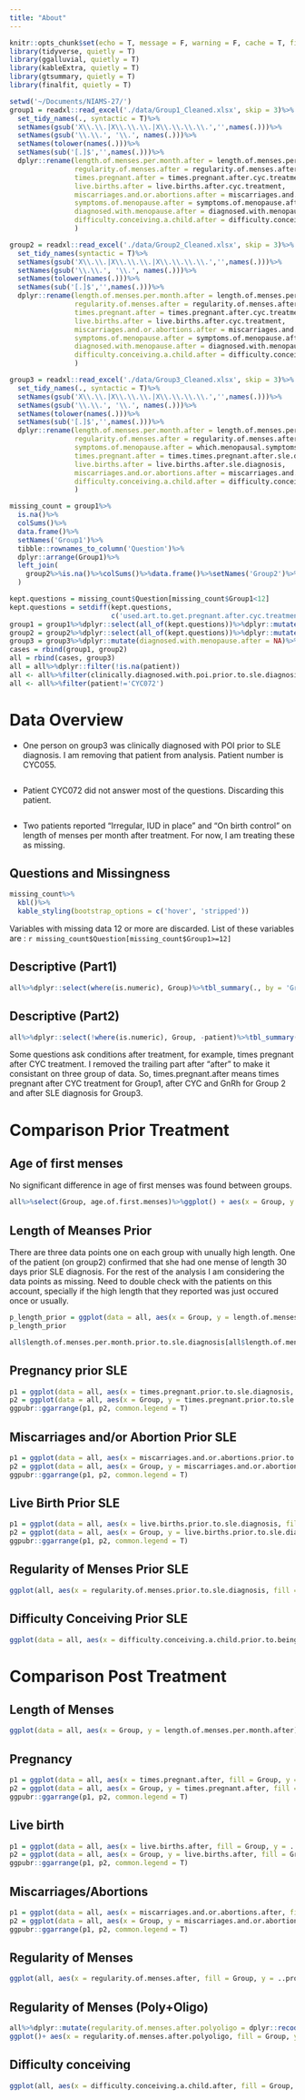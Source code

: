```yaml
---
title: "About"
---
```


```r
knitr::opts_chunk$set(echo = T, message = F, warning = F, cache = T, fig.align = 'center', fig.width = 10, fig.height = 10)
library(tidyverse, quietly = T)
library(ggalluvial, quietly = T)
library(kableExtra, quietly = T)
library(gtsummary, quietly = T)
library(finalfit, quietly = T)
```


```r
setwd('~/Documents/NIAMS-27/')
group1 = readxl::read_excel('./data/Group1_Cleaned.xlsx', skip = 3)%>%
  set_tidy_names(., syntactic = T)%>%
  setNames(gsub('X\\.\\.|X\\.\\.\\.|X\\.\\.\\.\\.','',names(.)))%>%
  setNames(gsub('\\.\\.', '\\.', names(.)))%>%
  setNames(tolower(names(.)))%>%
  setNames(sub('[.]$','',names(.)))%>%
  dplyr::rename(length.of.menses.per.month.after = length.of.menses.per.month.after.cyc.treatment,
                regularity.of.menses.after = regularity.of.menses.after.cyc.treatment,
                times.pregnant.after = times.pregnant.after.cyc.treatment,
                live.births.after = live.births.after.cyc.treatment,
                miscarriages.and.or.abortions.after = miscarriages.and.or.abortions.after.cyc.treatment,
                symptoms.of.menopause.after = symptoms.of.menopause.after.cyc.treatment,
                diagnosed.with.menopause.after = diagnosed.with.menopause.after.treatment.with.cyc,
                difficulty.conceiving.a.child.after = difficulty.conceiving.a.child.after.cyc.treatment
                )

group2 = readxl::read_excel('./data/Group2_Cleaned.xlsx', skip = 3)%>%
  set_tidy_names(syntactic = T)%>%
  setNames(gsub('X\\.\\.|X\\.\\.\\.|X\\.\\.\\.\\.','',names(.)))%>%
  setNames(gsub('\\.\\.', '\\.', names(.)))%>%
  setNames(tolower(names(.)))%>%
  setNames(sub('[.]$','',names(.)))%>%
  dplyr::rename(length.of.menses.per.month.after = length.of.menses.per.month.after.cyc.treatment,
                regularity.of.menses.after = regularity.of.menses.after.cyc.treatment,
                times.pregnant.after = times.pregnant.after.cyc.treatment,
                live.births.after = live.births.after.cyc.treatment,
                miscarriages.and.or.abortions.after = miscarriages.and.or.abortions.after.cyc.treatment,
                symptoms.of.menopause.after = symptoms.of.menopause.after.cyc.treatment,
                diagnosed.with.menopause.after = diagnosed.with.menopause.after.treatment.with.cyc,
                difficulty.conceiving.a.child.after = difficulty.conceiving.a.child.after.cyc.treatment
                )

group3 = readxl::read_excel('./data/Group3_Cleaned.xlsx', skip = 3)%>%
  set_tidy_names(., syntactic = T)%>%
  setNames(gsub('X\\.\\.|X\\.\\.\\.|X\\.\\.\\.\\.','',names(.)))%>%
  setNames(gsub('\\.\\.', '\\.', names(.)))%>%
  setNames(tolower(names(.)))%>%
  setNames(sub('[.]$','',names(.)))%>%
  dplyr::rename(length.of.menses.per.month.after = length.of.menses.per.month.after.sle.diagnosis,
                regularity.of.menses.after = regularity.of.menses.after.sle.diagnosis, 
                symptoms.of.menopause.after = which.menopausal.symptoms.did.you.experience,
                times.pregnant.after = times.times.pregnant.after.sle.diagnosis,
                live.births.after = live.births.after.sle.diagnosis,
                miscarriages.and.or.abortions.after = miscarriages.and.or.abortions.after.sle.diagnosis,
                difficulty.conceiving.a.child.after = difficulty.conceiving.a.child.after.being.diagnosed.for.sle
                )

missing_count = group1%>%
  is.na()%>%
  colSums()%>%
  data.frame()%>%
  setNames('Group1')%>%
  tibble::rownames_to_column('Question')%>%
  dplyr::arrange(Group1)%>%
  left_join(
    group2%>%is.na()%>%colSums()%>%data.frame()%>%setNames('Group2')%>%tibble::rownames_to_column('Question'), by = 'Question'
  )

kept.questions = missing_count$Question[missing_count$Group1<12]
kept.questions = setdiff(kept.questions, 
                         c('used.art.to.get.pregnant.after.cyc.treatment'))
group1 = group1%>%dplyr::select(all_of(kept.questions))%>%dplyr::mutate(Group = 'Group1')
group2 = group2%>%dplyr::select(all_of(kept.questions))%>%dplyr::mutate(Group = 'Group2')
group3 = group3%>%dplyr::mutate(diagnosed.with.menopause.after = NA)%>%dplyr::select(all_of(kept.questions))%>%dplyr::mutate(Group = 'Group3')
cases = rbind(group1, group2)
all = rbind(cases, group3)
all = all%>%dplyr::filter(!is.na(patient))
all <- all%>%filter(clinically.diagnosed.with.poi.prior.to.sle.diagnosis!='Yes' | is.na(clinically.diagnosed.with.poi.prior.to.sle.diagnosis))
all <- all%>%filter(patient!='CYC072')
```



# Data Overview

* One person on group3 was clinically diagnosed with POI prior to SLE diagnosis. I am removing that patient from analysis. Patient number is CYC055.

```r

```

* Patient CYC072 did not answer most of the questions. Discarding this patient.

```r

```

* Two patients reported “Irregular, IUD in place” and “On birth control” on length of menses per month after treatment. For now, I am treating these as missing. 

::: {.panel-tabset}

## Questions and Missingness

```r
missing_count%>%
  kbl()%>%
  kable_styling(bootstrap_options = c('hover', 'stripped'))

```

Variables with missing data 12 or more are discarded. List of these variables are : `r missing_count$Question[missing_count$Group1>=12]`

## Descriptive (Part1)


```r
all%>%dplyr::select(where(is.numeric), Group)%>%tbl_summary(., by = 'Group', type = c('age.of.first.menses') ~ 'continuous', statistic = all_continuous() ~ "{mean} ({sd})")
```


## Descriptive (Part2)


```r
all%>%dplyr::select(!where(is.numeric), Group, -patient)%>%tbl_summary(., by = 'Group', statistic = all_continuous() ~ "{mean} ({sd})")
```

Some questions ask conditions after treatment, for example, times pregnant after CYC treatment. I removed the trailing part after "after" to make it consistant on three group of data. So, times.pregnant.after means times pregnant after CYC treatment for Group1, after CYC and GnRh for Group 2 and after SLE diagnosis for Group3. 


:::


# Comparison Prior Treatment

::: {.panel-tabset}

## Age of first menses

No significant difference in age of first menses was found between groups. 

```r
all%>%select(Group, age.of.first.menses)%>%ggplot() + aes(x = Group, y = age.of.first.menses)+geom_boxplot()+theme_classic()+labs(x = '', y = 'Age of First Menses')
```


## Length of Meanses Prior

There are three data points one on each group with unually high length. One of the patient (on group2) confirmed that she had one mense of length 30 days prior SLE diagnosis. For the rest of the analysis I am considering the data points as missing. Need to double check with the patients on this account, specially if the high length that they reported was just occured once or usually. 

```r
p_length_prior = ggplot(data = all, aes(x = Group, y = length.of.menses.per.month.prior.to.sle.diagnosis))+geom_boxplot()+theme_classic()+labs(x = '', y = 'Length of Menses Prior SLE')+ggthemes::scale_fill_tableau()
p_length_prior

```
```r
all$length.of.menses.per.month.prior.to.sle.diagnosis[all$length.of.menses.per.month.prior.to.sle.diagnosis>=20]<-NA
```

## Pregnancy prior SLE

```r
p1 = ggplot(data = all, aes(x = times.pregnant.prior.to.sle.diagnosis, fill = Group, y = ..prop..))+geom_bar(position = position_dodge())+theme_classic()+labs(y = 'Proportion', x = 'Pregnancy prior SLE')+theme(legend.position = 'top')+ggthemes::scale_fill_tableau()
p2 = ggplot(data = all, aes(x = Group, y = times.pregnant.prior.to.sle.diagnosis, fill = Group))+geom_boxplot()+theme_classic()+labs(x = '', y = 'Pregnancy prior SLE')+ggthemes::scale_fill_tableau()
ggpubr::ggarrange(p1, p2, common.legend = T)
```


## Miscarriages and/or Abortion Prior SLE

```r
p1 = ggplot(data = all, aes(x = miscarriages.and.or.abortions.prior.to.sle.diagnosis, fill = Group, y = ..prop..))+geom_bar(position = position_dodge())+theme_classic()+labs(y = 'Proportion', x = 'Miscarriages/Abortions prior SLE')+theme(legend.position = 'top')+ggthemes::scale_fill_tableau()
p2 = ggplot(data = all, aes(x = Group, y = miscarriages.and.or.abortions.prior.to.sle.diagnosis, fill = Group))+geom_boxplot()+theme_classic()+labs(x = '', y = 'Miscarriages/Abortions prior SLE')+ggthemes::scale_fill_tableau()
ggpubr::ggarrange(p1, p2, common.legend = T)
```

## Live Birth Prior SLE

```r
p1 = ggplot(data = all, aes(x = live.births.prior.to.sle.diagnosis, fill = Group, y = ..prop..))+geom_bar(position = position_dodge())+theme_classic()+labs(y = 'Proportion', x = 'Pregnancy prior SLE')+theme(legend.position = 'top')+ggthemes::scale_fill_tableau()
p2 = ggplot(data = all, aes(x = Group, y = live.births.prior.to.sle.diagnosis, fill = Group))+geom_boxplot()+theme_classic()+labs(x = '', y = 'Pregnancy prior SLE')+ggthemes::scale_fill_tableau()
ggpubr::ggarrange(p1, p2, common.legend = T)
```


## Regularity of Menses Prior SLE

```r
ggplot(all, aes(x = regularity.of.menses.prior.to.sle.diagnosis, fill = Group, y = ..prop.., group = Group))+geom_bar(position = position_dodge(), stat = 'count')+theme_classic()+theme(axis.text.x = element_text(angle = 45))+labs(x = 'Regularity of Menses Prior SLE', y = 'Proportion')+ggthemes::scale_fill_tableau()
```

## Difficulty Conceiving Prior SLE

```r
ggplot(data = all, aes(x = difficulty.conceiving.a.child.prior.to.being.diagnosed.for.sle, y = ..prop.., fill = Group, group = Group))+geom_bar(position = position_dodge(), stat = 'count')+theme_classic()+labs(x = 'Difficulty Conceiving Prior SLE', y = 'Proportion')+ggthemes::scale_fill_tableau()
```

:::


# Comparison Post Treatment

::: {.panel-tabset}

## Length of Menses

```r
ggplot(data = all, aes(x = Group, y = length.of.menses.per.month.after))+geom_boxplot()+theme_classic()+labs(x = '', y = 'Length of Menses Post Treatment')+ggthemes::scale_fill_tableau()
```

## Pregnancy 

```r
p1 = ggplot(data = all, aes(x = times.pregnant.after, fill = Group, y = ..prop..))+geom_bar(position = position_dodge())+theme_classic()+labs(y = 'Proportion', x = 'Pregnancy Post Treatment')+theme(legend.position = 'top')+ggthemes::scale_fill_tableau()
p2 = ggplot(data = all, aes(x = Group, y = times.pregnant.after, fill = Group))+geom_boxplot()+theme_classic()+labs(x = '', y = 'Pregnancy Post Treatment')+ggthemes::scale_fill_tableau()
ggpubr::ggarrange(p1, p2, common.legend = T)
```


## Live birth

```r
p1 = ggplot(data = all, aes(x = live.births.after, fill = Group, y = ..prop..))+geom_bar(position = position_dodge())+theme_classic()+labs(y = 'Proportion', x = 'Live Births Post Treatment')+theme(legend.position = 'top')+ggthemes::scale_fill_tableau()
p2 = ggplot(data = all, aes(x = Group, y = live.births.after, fill = Group))+geom_boxplot()+theme_classic()+labs(x = '', y = 'Live Births Post Treatment')+ggthemes::scale_fill_tableau()
ggpubr::ggarrange(p1, p2, common.legend = T)
```

## Miscarriages/Abortions

```r
p1 = ggplot(data = all, aes(x = miscarriages.and.or.abortions.after, fill = Group, y = ..prop..))+geom_bar(position = position_dodge())+theme_classic()+labs(y = 'Proportion', x = 'Miscarriage/Abortion Post Treatment')+theme(legend.position = 'top')+ggthemes::scale_fill_tableau()
p2 = ggplot(data = all, aes(x = Group, y = miscarriages.and.or.abortions.after, fill = Group))+geom_boxplot()+theme_classic()+labs(x = '', y = 'Miscarriage/Abortion Post Treatment')+ggthemes::scale_fill_tableau()
ggpubr::ggarrange(p1, p2, common.legend = T)
```


## Regularity of Menses

```r

ggplot(all, aes(x = regularity.of.menses.after, fill = Group, y = ..prop.., group = Group))+geom_bar(position = position_dodge(), stat = 'count')+theme_classic()+theme(axis.text.x = element_text(angle = 45))+labs(x = 'Regularity of Menses Post Treatment', y = 'Proportion')+ggthemes::scale_fill_tableau()
```


## Regularity of Menses (Poly+Oligo)

```r
all%>%dplyr::mutate(regularity.of.menses.after.polyoligo = dplyr::recode(regularity.of.menses.after, 'Oligomenorrhea' = "Irregular", 'Polymenorrhea' = 'Irregular'))%>%
ggplot()+ aes(x = regularity.of.menses.after.polyoligo, fill = Group, y = ..prop.., group = Group)+geom_bar(position = position_dodge(), stat = 'count')+theme_classic()+theme(axis.text.x = element_text(angle = 45))+labs(x = 'Regularity of Menses Post Treatment', y = 'Proportion')+ggthemes::scale_fill_tableau()
```


## Difficulty conceiving 

```r
ggplot(all, aes(x = difficulty.conceiving.a.child.after, fill = Group, y = ..prop.., group = Group))+geom_bar(position = position_dodge(), stat = 'count')+theme_classic()+theme(axis.text.x = element_text(angle = 45))+labs(x = 'Difficulty Conceiving Post Treatment', y = 'Proportion')+ggthemes::scale_fill_tableau()
```

:::
